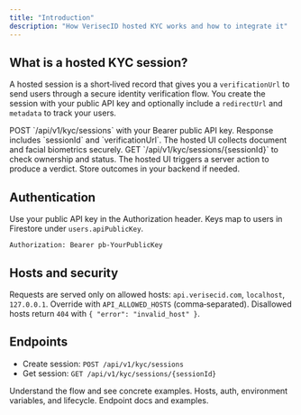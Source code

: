 ```yaml
---
title: "Introduction"
description: "How VerisecID hosted KYC works and how to integrate it"
---
```

## What is a hosted KYC session?

A hosted session is a short‑lived record that gives you a `verificationUrl` to send users through a secure identity verification flow. You create the session with your public API key and optionally include a `redirectUrl` and `metadata` to track your users.

<Steps>
  <Step title="Create a session">
    POST `/api/v1/kyc/sessions` with your Bearer public API key. Response includes `sessionId` and `verificationUrl`.
  </Step>
  <Step title="Send user to verificationUrl">
    The hosted UI collects document and facial biometrics securely.
  </Step>
  <Step title="Retrieve the session">
    GET `/api/v1/kyc/sessions/{sessionId}` to check ownership and status.
  </Step>
  <Step title="Handle results">
    The hosted UI triggers a server action to produce a verdict. Store outcomes in your backend if needed.
  </Step>
</Steps>

## Authentication

Use your public API key in the Authorization header. Keys map to users in Firestore under `users.apiPublicKey`.

```http
Authorization: Bearer pb-YourPublicKey
```

## Hosts and security

Requests are served only on allowed hosts: `api.verisecid.com`, `localhost`, `127.0.0.1`. Override with `API_ALLOWED_HOSTS` (comma‑separated). Disallowed hosts return `404` with `{ "error": "invalid_host" }`.

## Endpoints

- Create session: `POST /api/v1/kyc/sessions`
- Get session: `GET /api/v1/kyc/sessions/{sessionId}`

<CardGroup cols={2}>
  <Card title="Quickstart" icon="rocket" href="/quickstart">
    Understand the flow and see concrete examples.
  </Card>
  <Card title="Development" icon="wrench" href="/development">
    Hosts, auth, environment variables, and lifecycle.
  </Card>
  <Card title="API reference" icon="terminal" href="/api-reference/introduction">
    Endpoint docs and examples.
  </Card>
</CardGroup>

